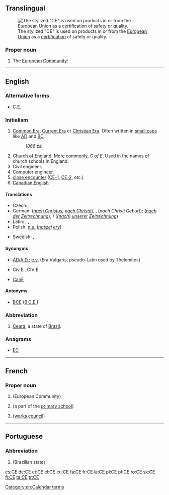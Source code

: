 {{also|Appendix:Variations of "ce"}}
==Translingual==
[[File:Conformité_Européenne_(logo).svg|thumb|The stylized "CE" is used on products in or from the [[European Union]] as a [[certification]] of safety or quality.]]

===Proper noun===
{{mul-proper noun}}

# The [[European Community]]: {{abbreviation of|Communauté Européenne|lang=mul|nocap=1}}

----

==English==

===Alternative forms===
* {{qualifier|time}} [[C.E.]]

===Initialism===
{{rfc-header|Initialism}}
{{head|en|initialism}}

# [[Common Era]], [[Current Era]] or [[Christian Era]]. Often written in [[small caps]] like [[AD]] and [[BC]].
#: ''1066 '''<small>CE</small>'''.''
# [[Church of England]]. More commonly, ''C of E''. Used in the names of church schools in England.
# Civil engineer.
# Computer engineer.
# [[close encounter]] ([[CE-1]], [[CE-2]], etc.)
# [[Canadian English]]

====Translations====
{{trans-top|Common/Current/Christian Era}}
* Czech: {{t+|cs|n. l.}}
* German: {{t+|de|n. Chr.}} (''[[nach Christus]], [[nach Christo]]''), {{t+|de|n. Chr. Geb.}}, {{t+|de|n. Chr. G.}} (''nach Christi Geburt''); {{t+|de|n. d. Z.}} (''[[nach]] [[der]] [[Zeitrechnung]]''), {{t+|de|n. u. Z.}}/{{t+|de|u. Z.}} (''([[nach]]) [[unserer]] [[Zeitrechnung]]'')
* Latin: {{t+|la|p. Chr. n.}}, {{t+|la|p. Chr.}}, {{t+|la|A. D.}}, {{t+|la|AD}}
* Polish: [[n.e.]] (''[[naszej]] [[ery]]'')
{{trans-mid}}
* Swedish: {{t+|sv|vt}} {{qualifier|vår tideräkning}}, {{t+|sv|v.t.}} {{qualifier|vår tideräkning}}, {{t+|sv|e.v.t.}} {{qualifier|enligt vår tideräkning}}
{{trans-bottom}}

====Synonyms====
* {{qualifier|time}} [[AD]]/[[A.D.]]; [[e.v.]] (Era Vulgaris; pseudo-Latin used by Thelemites)
* {{qualifier|Civil engineer}} Civ.E., CIV E
* {{qualifier|Canadian English}} [[CanE]]

====Antonyms====
* {{qualifier|time}} [[BCE]] ([[B.C.E.]])

===Abbreviation===
{{rfc-header|Abbreviation}}
{{head|en|abbreviation}}

# [[Ceará]], a state of [[Brazil]].

===Anagrams===
* [[EC#English|EC]]

[[Category:en:Calendar terms]]

----

==French==

===Proper noun===
{{fr-proper noun|f}}

# {{abbreviation of|Communauté Européenne|lang=fr}} (European Community)
# {{abbreviation of|cours élémentaire|lang=fr}} (a part of the [[primary school]])
# {{abbreviation of|comité d’entreprise|lang=fr}} ([[works council]])

----

==Portuguese==

===Abbreviation===
{{rfc-header|Abbreviation}}
{{head|pt|abbreviation}}

# {{abbreviation of|Ceará|lang=pt}} (Brazilian state)

[[cs:CE]]
[[de:CE]]
[[et:CE]]
[[el:CE]]
[[eu:CE]]
[[fa:CE]]
[[fr:CE]]
[[la:CE]]
[[pl:CE]]
[[pt:CE]]
[[ro:CE]]
[[sk:CE]]
[[fi:CE]]
[[ta:CE]]
[[tr:CE]]